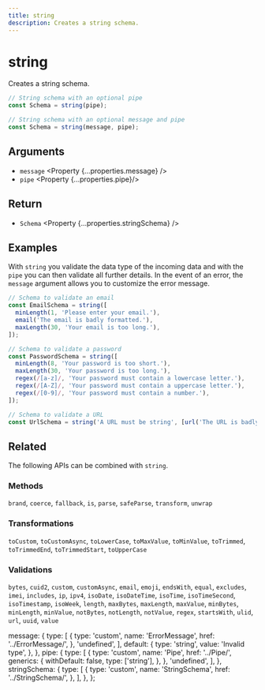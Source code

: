 ```yaml
---
title: string
description: Creates a string schema.
---
```



# string

Creates a string schema.

```ts
// String schema with an optional pipe
const Schema = string(pipe);

// String schema with an optional message and pipe
const Schema = string(message, pipe);
```

## Arguments

- `message` <Property {...properties.message} />
- `pipe` <Property {...properties.pipe}/>

## Return

- `Schema` <Property {...properties.stringSchema} />

## Examples

With `string` you validate the data type of the incoming data and with the `pipe` you can then validate all further details. In the event of an error, the `message` argument allows you to customize the error message.

```ts
// Schema to validate an email
const EmailSchema = string([
  minLength(1, 'Please enter your email.'),
  email('The email is badly formatted.'),
  maxLength(30, 'Your email is too long.'),
]);

// Schema to validate a password
const PasswordSchema = string([
  minLength(8, 'Your password is too short.'),
  maxLength(30, 'Your password is too long.'),
  regex(/[a-z]/, 'Your password must contain a lowercase letter.'),
  regex(/[A-Z]/, 'Your password must contain a uppercase letter.'),
  regex(/[0-9]/, 'Your password must contain a number.'),
]);

// Schema to validate a URL
const UrlSchema = string('A URL must be string', [url('The URL is badly formatted.')]);
```

## Related

The following APIs can be combined with `string`.

### Methods

‎<Link href="/api/brand">`brand`</Link>, <Link href="/api/coerce">`coerce`</Link>, <Link href="/api/fallback">`fallback`</Link>, <Link href="/api/is">`is`</Link>, <Link href="/api/parse">`parse`</Link>, <Link href="/api/safeParse">`safeParse`</Link>, <Link href="/api/transform">`transform`</Link>, <Link href="/api/unwrap">`unwrap`</Link>

### Transformations

‎<Link href="/api/toCustom">`toCustom`</Link>, <Link href="/api/toCustomAsync">`toCustomAsync`</Link>, <Link href="/api/toLowerCase">`toLowerCase`</Link>, <Link href="/api/toMaxValue">`toMaxValue`</Link>, <Link href="/api/toMinValue">`toMinValue`</Link>, <Link href="/api/toTrimmed">`toTrimmed`</Link>, <Link href="/api/toTrimmedEnd">`toTrimmedEnd`</Link>, <Link href="/api/toTrimmedStart">`toTrimmedStart`</Link>, <Link href="/api/toUpperCase">`toUpperCase`</Link>

### Validations

‎<Link href="/api/bytes">`bytes`</Link>, <Link href="/api/cuid2">`cuid2`</Link>, <Link href="/api/custom">`custom`</Link>, <Link href="/api/customAsync">`customAsync`</Link>, <Link href="/api/email">`email`</Link>, <Link href="/api/emoji">`emoji`</Link>, <Link href="/api/endsWith">`endsWith`</Link>, <Link href="/api/equal">`equal`</Link>, <Link href="/api/excludes">`excludes`</Link>, <Link href="/api/imei">`imei`</Link>, <Link href="/api/includes">`includes`</Link>, <Link href="/api/ip">`ip`</Link>, <Link href="/api/ipv4">`ipv4`</Link>, <Link href="/api/isoDate">`isoDate`</Link>, <Link href="/api/isoDateTime">`isoDateTime`</Link>, <Link href="/api/isoTime">`isoTime`</Link>, <Link href="/api/isoTimeSecond">`isoTimeSecond`</Link>, <Link href="/api/isoTimestamp">`isoTimestamp`</Link>, <Link href="/api/isoWeek">`isoWeek`</Link>, <Link href="/api/length">`length`</Link>, <Link href="/api/maxBytes">`maxBytes`</Link>, <Link href="/api/maxLength">`maxLength`</Link>, <Link href="/api/maxValue">`maxValue`</Link>, <Link href="/api/minBytes">`minBytes`</Link>, <Link href="/api/minLength">`minLength`</Link>, <Link href="/api/minValue">`minValue`</Link>, <Link href="/api/notBytes">`notBytes`</Link>, <Link href="/api/notLength">`notLength`</Link>, <Link href="/api/notValue">`notValue`</Link>, <Link href="/api/regex">`regex`</Link>, <Link href="/api/startsWith">`startsWith`</Link>, <Link href="/api/ulid">`ulid`</Link>, <Link href="/api/url">`url`</Link>, <Link href="/api/uuid">`uuid`</Link>, <Link href="/api/value">`value`</Link>

  message: {
    type: [
      {
        type: 'custom',
        name: 'ErrorMessage',
        href: '../ErrorMessage/',
      },
      'undefined',
    ],
    default: {
      type: 'string',
      value: 'Invalid type',
    },
  },
  pipe: {
    type: [
      {
        type: 'custom',
        name: 'Pipe',
        href: '../Pipe/',
        generics: {
          withDefault: false,
          type: ['string'],
        },
      },
      'undefined',
    ],
  },
  stringSchema: {
    type: [
      {
        type: 'custom',
        name: 'StringSchema',
        href: '../StringSchema/',
      },
    ],
  },
};
